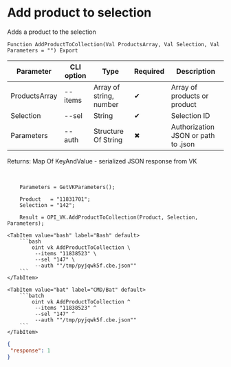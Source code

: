 ﻿---
sidebar_position: 5
description: Add product to selection and other functions to work with VK in the Open Integration Package, a free open-source integration library for 1C:Enterprise 8, OneScript and CLI
keywords: [1C, 1С, 1С:Enterprise, 1С:Enterprise 8.3, API, Integration, Services, Exchange, OneScript, CLI, VK]
---


# Add product to selection
 Adds a product to the selection



`Function AddProductToCollection(Val ProductsArray, Val Selection, Val Parameters = "") Export`

  | Parameter | CLI option | Type | Required | Description |
  |-|-|-|-|-|
  | ProductsArray | --items | Array of string, number | &#x2714; | Array of products or product |
  | Selection | --sel | String | &#x2714; | Selection ID |
  | Parameters | --auth | Structure Of String | &#x2716; | Authorization JSON or path to .json |

  
  Returns:  Map Of KeyAndValue - serialized JSON response from VK

<br/>




```bsl title="1C:Enterprise/OneScript code example"
    Parameters = GetVKParameters();

    Product   = "11831701";
    Selection = "142";

    Result = OPI_VK.AddProductToCollection(Product, Selection, Parameters);
```
 

 <Tabs>
  
    <TabItem value="bash" label="Bash" default>
        ```bash
            oint vk AddProductToCollection \
             --items "11838523" \
             --sel "147" \
             --auth ""/tmp/pyjqwk5f.cbe.json""
        ```
    </TabItem>
  
    <TabItem value="bat" label="CMD/Bat" default>
        ```batch
            oint vk AddProductToCollection ^
             --items "11838523" ^
             --sel "147" ^
             --auth ""/tmp/pyjqwk5f.cbe.json""
        ```
    </TabItem>
</Tabs>


```json title="Result"
{
 "response": 1
}
```
